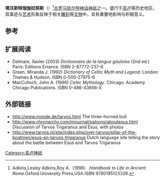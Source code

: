 {{Infobox deity|type=Irish
| image = Le Pilier des Nautes 03.JPG
| caption =塔沃斯特瑞伽拉努斯的艺术形象
| name = 塔沃斯特瑞伽拉努斯
}}
'''塔沃斯特瑞伽拉努斯'''（{{lang-la|Tarvos Trigaranus}}）<ref>Adkins,Lesley Adkins,Roy A.（1998）.''Handbook to Life in Ancient Rome''.Oxford University Press,USA.ISBN 9780195123326.</ref>[[古罗马|古罗马]][[凯尔特|凯尔特]][[神话|神话]][[神祇|神祇]]之一。盛行于[[高卢|高卢]]等历史地区。其事迹与[[艺术|艺术]]形象反映于相关[[雕刻|雕刻]]等[[文物|文物]]中，具有重要地影响与积极意义。

== 参考 ==
{{reflist}}

==扩展阅读==
* Delmare, Xavier (2003) ''Dictionnaire de la langue gauloise'' (2nd ed.) Paris: Editions Errance. ISBN 2-87772-237-6
* Green, Miranda J. (1992) ''Dictionary of Celtic Myth and Legend''. London: Thames & Hudson. ISBN 0-500-27975-6
* MacCulloch, John A. (1996) ''Celtic Mythology''. Chicago: Academy Chicago Publications. ISBN 0-486-43656-X

==外部链接==
* http://www.monde.de/tarvos.html {{Wayback|url=http://www.monde.de/tarvos.html |date=20160626090810 }} The three-horned bull
* http://www.chronarchy.com/mjournal/patrons/aboutesus.html {{Wayback|url=http://www.chronarchy.com/mjournal/patrons/aboutesus.html |date=20210227070120 }} Discussion of Tarvos Trigaranus and Esus, with photos
* http://www.tarvos.nl/site/index.php/over-tarvos/pillar-of-the-boatmen/esus-en-tarvos-trigaranus {{Wayback|url=http://www.tarvos.nl/site/index.php/over-tarvos/pillar-of-the-boatmen/esus-en-tarvos-trigaranus |date=20131206200730 }} Dutch language site telling the story about the battle between Esus and Tarvos Trigaranus

[[Category:高卢神祇|Category:高卢神祇]]